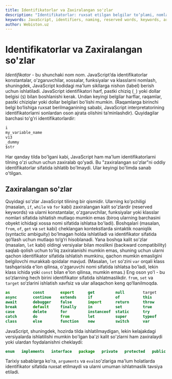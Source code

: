 ```yaml
---
title: Identifikatorlar va Zaxiralangan so'zlar
description: "Identifikatorlar: ruxsat etilgan belgilar to‘plami, nomlash qoidalari va amaliy tavsiyalar. Zaxiralangan so‘zlar ro‘yxati, xavfli identifikatorlar (`arguments`, `eval`) va kontekstga bog‘liq cheklovlar."
keywords: JavaScript, identifiers, naming, reserved words, keywords, arguments, eval, best practices, syntax
author: Webiston.uz
---
```

# Identifikatorlar va Zaxiralangan so'zlar

_Identifikator_ - bu shunchaki nom nom. JavaScript’da identifikatorlar konstantalar, o'zgaruvchilar, xossalar, funksiyalar va klasslarni nomlash, shuningdek, JavaScript kodidagi ma'lum sikllarga nishon (label) berish uchun ishlatiladi. JavaScript identifikatori harf, pastki chiziq (`_`) yoki dollar belgisi (`$`) bilan boshlanishi kerak. Undan keyingi belgilar harflar, raqamlar, pastki chiziqlar yoki dollar belgilari bo'lishi mumkin. (Raqamlarga birinchi belgi bo‘lishiga ruxsat berilmaganining sababi, JavaScript interpretatorining identifikatorlarni sonlardan oson ajrata olishini ta’minlashdir). Quyidagilar barchasi to'g'ri identifikatorlardir:

``` js
i
my_variable_name
v13
_dummy
$str
```

Har qanday tilda bo'lgani kabi, JavaScript ham ma'lum identifikatorlarni tilning o'zi uchun uchun zaxiralab qo'yadi. Bu "zaxiralangan so'zlar"ni oddiy identifikatorlar sifatida ishlatib bo'lmaydi. Ular keyingi bo'limda sanab o'tilgan.

## Zaxiralangan so'zlar

Quyidagi so'zlar JavaScript tilining bir qismidir. Ularning ko'pchiligi (masalan, `if`, `while` va `for` kabi) zaxiralangan kalit so'zlardir (reserved keywords) va ularni konstantalar, o'zgaruvchilar, funksiyalar yoki klasslar nomlari sifatida ishlatish mutlaqo mumkin emas (biroq ularning barchasini obyekt ichidagi xossa nomi sifatida ishlatsa bo'ladi). Boshqalari (masalan, `from`, `of`, `get` va `set` kabi) cheklangan kontekstlarda sintaktik noaniqlik (syntactic ambiguity) bo'lmagan holda ishlatiladi va identifikator sifatida qo‘llash uchun mutlaqo to‘g‘ri hisoblanadi. Yana boshqa kalit so'zlar (masalan, `let` kabi) oldingi versiyalar bilan moslikni (backward compatibility) saqlab qolish uchun to'liq zaxiralanishi mumkin emas, shuning uchun ularni qachon identifikator sifatida ishlatish mumkinu, qachon mumkin emasligini belgilovchi murakkab qoidalar mavjud. (Masalan, `let` so'zini `var` orqali klass tashqarisida e'lon qilinsa, o'zgaruvchi nomi sifatida ishlatsa bo'ladi, lekin klass ichida yoki `const` bilan e'lon qilinsa, mumkin emas.) Eng oson yo'l - bu so‘zlarning hech birini identifikator sifatida ishlatmaslikdir. `from`, `set` va `target` so‘zlarini ishlatish xavfsiz va ular allaqachon keng qo‘llanilmoqda.

``` js
as          const       export      get         null        target      void
async       continue    extends     if          of          this        while
await       debugger    false       import      return      throw       with
break       default     finally     in          set         true        yield
case        delete      for         instanceof  static      try
catch       do          from        let         super       typeof
class       else        function    new         switch      var
```

JavaScript, shuningdek, hozirda tilda ishlatilmaydigan, lekin kelajakdagi versiyalarda ishlatilishi mumkin bo'lgan ba'zi kalit so'zlarni ham zaxiralaydi yoki ulardan foydalanishni cheklaydi:

```js
enum   implements   interface   package   private   protected   public
```

Tarixiy sabablarga ko'ra, `arguments` va `eval`so'zlariga ma'lum holatlarda identifikator sifatida ruxsat etilmaydi va ularni umuman ishlatmaslik tavsiya etiladi.
